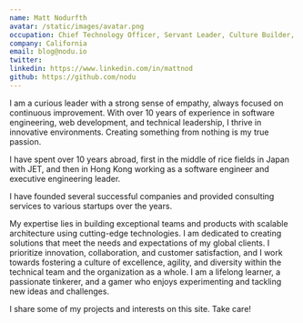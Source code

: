 ```yaml
---
name: Matt Nodurfth
avatar: /static/images/avatar.png
occupation: Chief Technology Officer, Servant Leader, Culture Builder, Hands on Hacker
company: California
email: blog@nodu.io
twitter:
linkedin: https://www.linkedin.com/in/mattnod
github: https://github.com/nodu
---
```


I am a curious leader with a strong sense of empathy, always focused on continuous improvement. With over 10 years of experience in software engineering, web development, and technical leadership, I thrive in innovative environments. Creating something from nothing is my true passion.

I have spent over 10 years abroad, first in the middle of rice fields in Japan with JET, and then in Hong Kong working as a software engineer and executive engineering leader.

I have founded several successful companies and provided consulting services to various startups over the years.

My expertise lies in building exceptional teams and products with scalable architecture using cutting-edge technologies. I am dedicated to creating solutions that meet the needs and expectations of my global clients. I prioritize innovation, collaboration, and customer satisfaction, and I work towards fostering a culture of excellence, agility, and diversity within the technical team and the organization as a whole. I am a lifelong learner, a passionate tinkerer, and a gamer who enjoys experimenting and tackling new ideas and challenges.

I share some of my projects and interests on this site. Take care!
